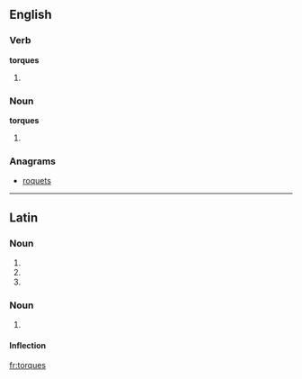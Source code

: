 ==English==

===Verb===
'''torques'''

# {{third-person singular of|torque}}

===Noun===
'''torques'''

# {{plural of|torque|lang=en}}

===Anagrams===
* [[roquets#English|roquets]]

----

==Latin==

===Noun===
{{la-noun-form|torquēs}}

# {{inflection of|[[torquis#Latin|torquis]]||nom|p|lang=la}}
# {{inflection of|[[torquis#Latin|torquis]]||acc|p|lang=la}}
# {{inflection of|[[torquis#Latin|torquis]]||voc|p|lang=la}}

===Noun===
{{la-noun|torques|torquis|torquis|f|third}}

# {{alternative form of|torquis|lang=la}}

====Inflection====
{{la-decl-3rd-PAR-navis|torques|torques|torqu|torqu}}

[[fr:torques]]